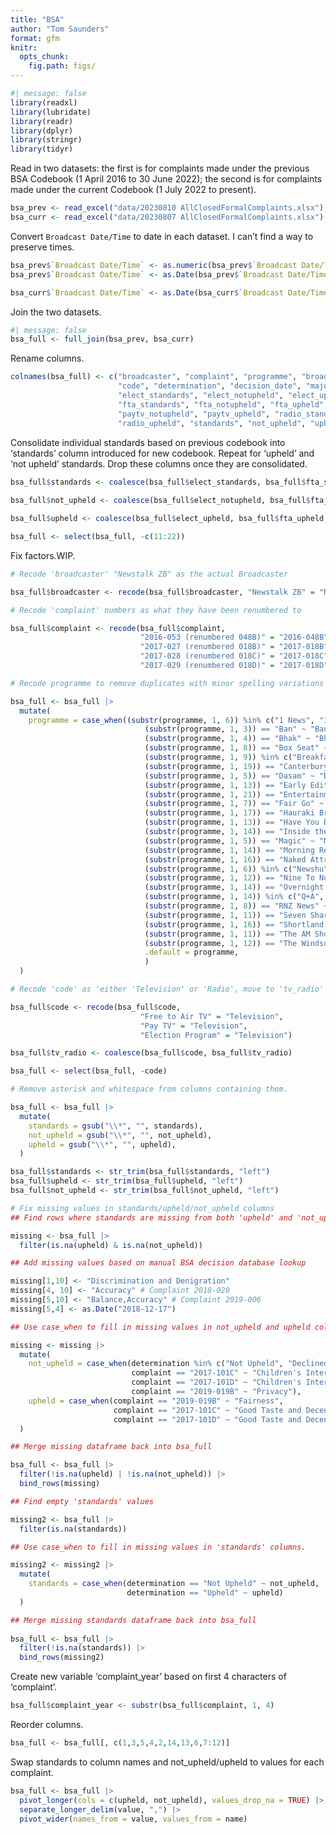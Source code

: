 ```yaml
---
title: "BSA"
author: "Tom Saunders"
format: gfm
knitr:
  opts_chunk:
    fig.path: figs/
---
```


```r
#| message: false
library(readxl)
library(lubridate)
library(readr)
library(dplyr)
library(stringr)
library(tidyr)
```

Read in two datasets: the first is for complaints made under the previous BSA Codebook (1 April 2016 to 30 June 2022); the second is for complaints made under the current Codebook (1 July 2022 to present).

```r
bsa_prev <- read_excel("data/20230810 AllClosedFormalComplaints.xlsx")
bsa_curr <- read_excel("data/20230807 AllClosedFormalComplaints.xlsx")
```

Convert `Broadcast Date/Time` to date in each dataset. I can't find a way to preserve times.

```r
bsa_prev$`Broadcast Date/Time` <- as.numeric(bsa_prev$`Broadcast Date/Time`)
bsa_prev$`Broadcast Date/Time` <- as.Date(bsa_prev$`Broadcast Date/Time`, origin = "1899-12-30")

bsa_curr$`Broadcast Date/Time` <- as.Date(bsa_curr$`Broadcast Date/Time`, origin = "1899-12-30")
```

Join the two datasets.

```r
#| message: false
bsa_full <- full_join(bsa_prev, bsa_curr)
```

Rename columns.

```r
colnames(bsa_full) <- c("broadcaster", "complaint", "programme", "broadcast_date", "genre",
                        "code", "determination", "decision_date", "majority", "split", 
                        "elect_standards", "elect_notupheld", "elect_upheld", 
                        "fta_standards", "fta_notupheld", "fta_upheld", "paytv_standards",
                        "paytv_notupheld", "paytv_upheld", "radio_standards", "radio_notupheld",
                        "radio_upheld", "standards", "not_upheld", "upheld", "tv_radio")
```

Consolidate individual standards based on previous codebook into 'standards' column introduced for new codebook. Repeat for 'upheld' and 'not upheld' standards. Drop these columns once they are consolidated.

```r

bsa_full$standards <- coalesce(bsa_full$elect_standards, bsa_full$fta_standards, bsa_full$paytv_standards, bsa_full$radio_standards, bsa_full$standards)
  
bsa_full$not_upheld <- coalesce(bsa_full$elect_notupheld, bsa_full$fta_notupheld, bsa_full$paytv_notupheld, bsa_full$radio_notupheld, bsa_full$not_upheld)

bsa_full$upheld <- coalesce(bsa_full$elect_upheld, bsa_full$fta_upheld, bsa_full$paytv_upheld, bsa_full$radio_upheld, bsa_full$upheld)

bsa_full <- select(bsa_full, -c(11:22))
```

Fix factors.WIP.

```r
# Recode 'broadcaster' "Newstalk ZB" as the actual Broadcaster

bsa_full$broadcaster <- recode(bsa_full$broadcaster, "Newstalk ZB" = "NZME Radio Ltd")

# Recode 'complaint' numbers as what they have been renumbered to

bsa_full$complaint <- recode(bsa_full$complaint, 
                             "2016-053 (renumbered 048B)" = "2016-048B",
                             "2017-027 (renumbered 018B)" = "2017-018B",
                             "2017-028 (renumbered 018C)" = "2017-018C",
                             "2017-029 (renumbered 018D)" = "2017-018D")

# Recode programme to remove duplicates with minor spelling variations and date variations

bsa_full <- bsa_full |>
  mutate(
    programme = case_when((substr(programme, 1, 6)) %in% c("1 News", "1 NEWS", "One News", "ONE News") ~ "1 News",
                              (substr(programme, 1, 3)) == "Ban" ~ "Ban 1080 Election Programme",
                              (substr(programme, 1, 4)) == "Bhak" ~ "Bhakhde Masley",
                              (substr(programme, 1, 8)) == "Box Seat" ~ "Box Seat",
                              (substr(programme, 1, 9)) %in% c("Breakfast", "TV1 Break") ~ "Breakfast",
                              (substr(programme, 1, 19)) == "Canterbury Mornings" ~ "Canterbury Mornings",
                              (substr(programme, 1, 5)) == "Dasam" ~ "Dasam Granth da Sach",
                              (substr(programme, 1, 13)) == "Early Edition" ~ "Early Edition",
                              (substr(programme, 1, 21)) == "Entertainment Tonight" ~ "Entertainment Tonight",
                              (substr(programme, 1, 7)) == "Fair Go" ~ "Fair Go",
                              (substr(programme, 1, 17)) == "Hauraki Breakfast" ~ "Hauraki Breakfast",
                              (substr(programme, 1, 13)) == "Have You Been" ~ "Have You Been Paying Attention",
                              (substr(programme, 1, 14)) == "Inside the Red" ~ "Inside the Red Arrows",
                              (substr(programme, 1, 5)) == "Magic" ~ "Magic Afternoons",
                              (substr(programme, 1, 14)) == "Morning Report" ~ "Morning Report",
                              (substr(programme, 1, 16)) == "Naked Attraction" ~ "Naked Attraction",
                              (substr(programme, 1, 6)) %in% c("Newshu", "Newhub") ~ "Newshub",
                              (substr(programme, 1, 12)) == "Nine To Noon" ~ "Nine To Noon",
                              (substr(programme, 1, 14)) == "Overnight Talk" ~ "Overnight Talk",
                              (substr(programme, 1, 14)) %in% c("Q+A", "Q +") ~ "Q+A",
                              (substr(programme, 1, 8)) == "RNZ News" ~ "RNZ News",
                              (substr(programme, 1, 11)) == "Seven Sharp" ~ "Seven Sharp",
                              (substr(programme, 1, 16)) == "Shortland Street" ~ "Shortland Street",
                              (substr(programme, 1, 11)) == "The AM Show" ~ "The AM Show",
                              (substr(programme, 1, 12)) == "The Windsors" ~ "The Windsors",
                              .default = programme,
                              )
  )

# Recode 'code' as 'either 'Television' or 'Radio', move to 'tv_radio' column to align with new codebook, then delete 'code' column.

bsa_full$code <- recode(bsa_full$code, 
                             "Free to Air TV" = "Television",
                             "Pay TV" = "Television",
                             "Election Program" = "Television")

bsa_full$tv_radio <- coalesce(bsa_full$code, bsa_full$tv_radio)

bsa_full <- select(bsa_full, -code)

# Remove asterisk and whitespace from columns containing them.

bsa_full <- bsa_full |> 
  mutate(
    standards = gsub("\\*", "", standards),
    not_upheld = gsub("\\*", "", not_upheld),
    upheld = gsub("\\*", "", upheld),
  )

bsa_full$standards <- str_trim(bsa_full$standards, "left")
bsa_full$upheld <- str_trim(bsa_full$upheld, "left")
bsa_full$not_upheld <- str_trim(bsa_full$not_upheld, "left")

# Fix missing values in standards/upheld/not_upheld columns
## Find rows where standards are missing from both 'upheld' and 'not_upheld" columns.

missing <- bsa_full |> 
  filter(is.na(upheld) & is.na(not_upheld))

## Add missing values based on manual BSA decision database lookup

missing[1,10] <- "Discrimination and Denigration"
missing[4, 10] <- "Accuracy" # Complaint 2018-020 
missing[5,10] <- "Balance,Accuracy" # Complaint 2019-006
missing[5,4] <- as.Date("2018-12-17")

## Use case_when to fill in missing values in not_upheld and upheld columns.

missing <- missing |>
  mutate(
    not_upheld = case_when(determination %in% c("Not Upheld", "Declined to Determine 11a", "Declined to Determine 11b") ~ standards,
                           complaint == "2017-101C" ~ "Children's Interests",
                           complaint == "2017-101D" ~ "Children's Interests",
                           complaint == "2019-019B" ~ "Privacy"),
    upheld = case_when(complaint == "2019-019B" ~ "Fairness",
                       complaint == "2017-101C" ~ "Good Taste and Decency",
                       complaint == "2017-101D" ~ "Good Taste and Decency")
  )

## Merge missing dataframe back into bsa_full

bsa_full <- bsa_full |>
  filter(!is.na(upheld) | !is.na(not_upheld)) |> 
  bind_rows(missing)

## Find empty 'standards' values

missing2 <- bsa_full |> 
  filter(is.na(standards))

## Use case_when to fill in missing values in 'standards' columns.

missing2 <- missing2 |> 
  mutate(
    standards = case_when(determination == "Not Upheld" ~ not_upheld,
                          determination == "Upheld" ~ upheld)
  )

## Merge missing standards dataframe back into bsa_full
 
bsa_full <- bsa_full |>
  filter(!is.na(standards)) |> 
  bind_rows(missing2)

```

Create new variable 'complaint_year' based on first 4 characters of 'complaint'.

```r
bsa_full$complaint_year <- substr(bsa_full$complaint, 1, 4)
```

Reorder columns.

```r
bsa_full <- bsa_full[, c(1,3,5,4,2,14,13,6,7:12)]
```

Swap standards to column names and not_upheld/upheld to values for each complaint.

```r
bsa_full <- bsa_full |>
  pivot_longer(cols = c(upheld, not_upheld), values_drop_na = TRUE) |> 
  separate_longer_delim(value, ",") |> 
  pivot_wider(names_from = value, values_from = name)
```

